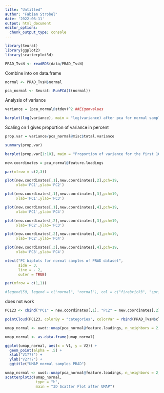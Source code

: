 ```yaml
---
title: "Untitled"
author: "Fabian Strobel"
date: '2022-06-11'
output: html_document
editor_options: 
  chunk_output_type: console
---
```


```r
library(Seurat)
library(ggplot2)
library(scatterplot3d)
```

```r
PRAD_TvsN <- readRDS(data/PRAD_TvsN)
```

Combine into on data.frame
```r
normal <- PRAD_TvsN$normal
```

```r
pca_normal <- Seurat::RunPCA(t(normal))
```

Analysis of variance
```r
variance = (pca_normal@stdev)^2 ##Eigenvalues

barplot(log(variance), main = "log(variance) after pca for normal samples of PRAD dataset", xlab = "PC_i", ylab = "log(variance)")
```

Scaling on 1 gives proportion of variance in percent
```r
prop.var = variance/pca_normal@misc$total.variance

summary(prop.var)

barplot(prop.var[1:10], main = "Proportion of variance for the first 10 PCs", xlab = "PCs", ylab = "Proportion of variance")
```

```r
new.coordinates = pca_normal@feature.loadings

par(mfrow = c(2,3))

plot(new.coordinates[,1],new.coordinates[,2],pch=19,
     xlab='PC1',ylab='PC2')

plot(new.coordinates[,1],new.coordinates[,3],pch=19,
     xlab='PC1',ylab='PC3')

plot(new.coordinates[,1],new.coordinates[,4],pch=19,
     xlab='PC1',ylab='PC4')

plot(new.coordinates[,2],new.coordinates[,3],pch=19,
     xlab='PC2',ylab='PC3')

plot(new.coordinates[,2],new.coordinates[,4],pch=19,
     xlab='PC2',ylab='PC4')

plot(new.coordinates[,3],new.coordinates[,4],pch=19,
     xlab='PC3',ylab='PC4')

mtext("PC biplots for normal samples of PRAD dataset",
      side = 3,
      line = - 2,
      outer = TRUE)

par(mfrow = c(1,1))

#legend(50, legend = c("normal", "normal"), col = c("firebrick3", "springgreen4"), horiz = T, cex = 0.75)
```

does not work
```r
PC123 <- cbind("PC1" = new.coordinates[,1], "PC2" = new.coordinates[,2], "PC3" = new.coordinates[,3])

pointCloud(PC123, colorBy = "categories", colorVar = rbind(PRAD_TvsN$clinical$gender, PRAD_TvsN$clinical$gender))
```

```r
umap_normal <- uwot::umap(pca_normal@feature.loadings, n_neighbors = 2, n_components = 2)

umap_normal <- as.data.frame(umap_normal)

ggplot(umap_normal, aes(x = V1, y = V2)) + 
  geom_point(alpha = .5) +
  xlab("V1???") +
  ylab("V2???") +
  ggtitle("UMAP normal samples PRAD")
```

```r
umap_normal <- uwot::umap(pca_normal@feature.loadings, n_neighbors = 2, n_components = 3)
scatterplot3d(umap_normal,
              type = "h",
              main = "3D Scatter Plot after UMAP")
```